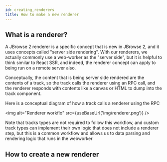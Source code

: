 ```yaml
---
id: creating_renderers
title: How to make a new renderer
---
```



## What is a renderer?

A JBrowse 2 renderer is a specific concept that is new in JBrowse 2, and it
uses concepts called "server side rendering". With our renderers, we actually
commonly use a web-worker as the "server side", but it is helpful to think
similar to React SSR, and indeed, the renderer concept can apply to being run
on a remote server also.

Conceptually, the content that is being server side rendered are the contents
of a track, so the track calls the renderer using an RPC call, and the renderer
responds with contents like a canvas or HTML to dump into the track component.

Here is a conceptual diagram of how a track calls a renderer using the RPC

<img alt="Renderer workflo" src={useBaseUrl('img/renderer.png')} />


Note that tracks types are not required to follow this workflow, and custom
track types can implement their own logic that does not include a renderer
step, but this is a common workflow and allows us to data parsing and rendering
logic that runs in the webworker




## How to create a new renderer
